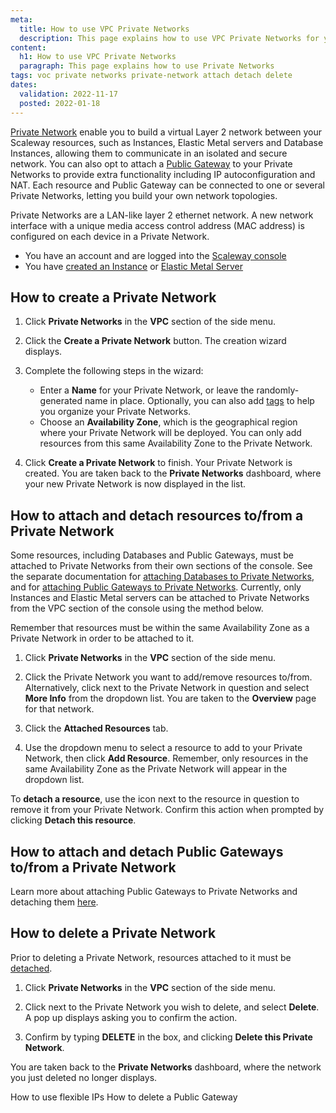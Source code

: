 ```yaml
---
meta:
  title: How to use VPC Private Networks
  description: This page explains how to use VPC Private Networks for your Scaleway services
content:
  h1: How to use VPC Private Networks
  paragraph: This page explains how to use Private Networks
tags: voc private networks private-network attach detach delete
dates:
  validation: 2022-11-17
  posted: 2022-01-18
---
```


[Private Network](/network/vpc/concepts#private-networks) enable you to build a virtual Layer 2 network between your Scaleway resources, such as Instances, Elastic Metal servers and Database Instances, allowing them to communicate in an isolated and secure network. You can also opt to attach a [Public Gateway](/network/vpc/concepts#public-gateway) to your Private Networks to provide extra functionality including IP autoconfiguration and NAT. Each resource and Public Gateway can be connected to one or several Private Networks, letting you build your own network topologies.

Private Networks are a LAN-like layer 2 ethernet network. A new network interface with a unique media access control address (MAC address) is configured on each device in a Private Network.

<Message type="requirement">

  - You have an account and are logged into the [Scaleway console](https://console.scaleway.com)
  - You have [created an Instance](/compute/instances/how-to/create-an-instance) or [Elastic Metal Server](/compute/elastic-metal/how-to/create-server/)

  
</Message>

## How to create a Private Network

1. Click **Private Networks** in the **VPC** section of the side menu.

2. Click the **Create a Private Network** button. The creation wizard displays.

  <Lightbox src="scaleway-pn-creation-wiz.webp" alt="" />

3. Complete the following steps in the wizard: 

    - Enter a **Name** for your Private Network, or leave the randomly-generated name in place. Optionally, you can also add [tags](/network/vpc/concepts#tags) to help you organize your Private Networks. 
    - Choose an **Availability Zone**, which is the geographical region where your Private Network will be deployed. You can only add resources from this  same Availability Zone to the Private Network. 

4. Click **Create a Private Network** to finish. Your Private Network is created. You are taken back to the **Private Networks** dashboard, where your new Private Network is now displayed in the list.

## How to attach and detach resources to/from a Private Network

<Message type="note">

Some resources, including Databases and Public Gateways, must be attached to Private Networks from their own sections of the console. See the separate documentation for [attaching Databases to Private Networks](/managed-databases/postgresql-and-mysql/how-to/connect-database-private-network/), and for [attaching Public Gateways to Private Networks](#how-to-attach-and-detach-public-gateways-tofrom-a-private-network). Currently, only Instances and Elastic Metal servers can be attached to Private Networks from the VPC section of the console using the method below.

</Message>

Remember that resources must be within the same Availability Zone as a Private Network in order to be attached to it.

1. Click **Private Networks** in the **VPC** section of the side menu.

2. Click the Private Network you want to add/remove resources to/from. Alternatively, click <Icon name="more" /> next to the Private Network in question and select **More Info** from the dropdown list. You are taken to the **Overview** page for that network.

3. Click the **Attached Resources** tab.

4. Use the dropdown menu to select a resource to add to your Private Network, then click **Add Resource**. Remember, only resources in the same Availability Zone as the Private Network will appear in the dropdown list. 

To **detach a resource**, use the <Icon name="unlink" /> icon next to the resource in question to remove it from your Private Network. Confirm this action when prompted by clicking **Detach this resource**.


## How to attach and detach Public Gateways to/from a Private Network

Learn more about attaching Public Gateways to Private Networks and detaching them [here](/network/vpc/how-to/configure-a-public-gateway#how-to-attach-a-public-gateway-to-a-private-network).

## How to delete a Private Network

<Message type="note">

  Prior to deleting a Private Network, resources attached to it must be [detached](/compute/instances/how-to/use-private-networks#how-to-detach-instances-from-a-private-network).

</Message>

1. Click **Private Networks** in the **VPC** section of the side menu.

3. Click <Icon name="more" /> next to the Private Network you wish to delete, and select **Delete**. A pop up displays asking you to confirm the action.

3. Confirm by typing **DELETE** in the box, and clicking **Delete this Private Network**.

You are taken back to the **Private Networks** dashboard, where the network you just deleted no longer displays.

<Navigation title="See Also">
  <PreviousButton to="/network/vpc/how-to/use-flexible-ips/">How to use flexible IPs</PreviousButton>
  <NextButton to="/network/vpc/how-to/delete-a-public-gateway/">How to delete a Public Gateway</NextButton>
</Navigation>
